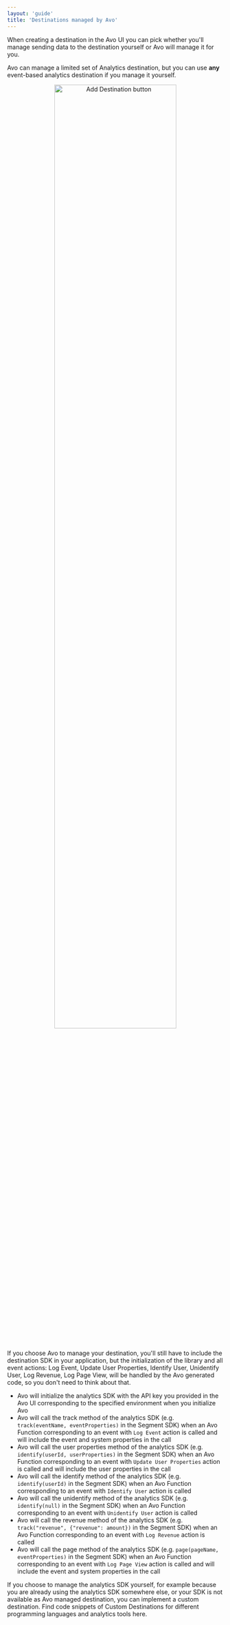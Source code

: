 ```yaml
---
layout: 'guide'
title: 'Destinations managed by Avo'
---
```



When creating a destination in the Avo UI you can pick whether you'll manage sending data to the destination yourself or Avo will manage it for you.

Avo can manage a limited set of Analytics destination, but you can use **any** event-based analytics destination if you manage it yourself.

<center>
  <img
    src={require('../../../images/add-destination.png')}
    alt="Add Destination button"
    width="75%"
  />
</center>

If you choose Avo to manage your destination, you'll still have to include the destination SDK in your application, but the initialization of the library and all event actions: Log Event, Update User Properties, Identify User, Unidentify User, Log Revenue, Log Page View, will be handled by the Avo generated code, so you don't need to think about that.

- Avo will initialize the analytics SDK with the API key you provided in the Avo UI corresponding to the specified environment when you initialize Avo
- Avo will call the track method of the analytics SDK (e.g. `track(eventName, eventProperties)` in the Segment SDK) when an Avo Function corresponding to an event with `Log Event` action is called and will include the event and system properties in the call
- Avo will call the user properties method of the analytics SDK (e.g. `identify(userId, userProperties)` in the Segment SDK) when an Avo Function corresponding to an event with `Update User Properties` action is called and will include the user properties in the call
- Avo will call the identify method of the analytics SDK (e.g. `identify(userId)` in the Segment SDK) when an Avo Function corresponding to an event with `Identify User` action is called
- Avo will call the unidentify method of the analytics SDK (e.g. `identify(null)` in the Segment SDK) when an Avo Function corresponding to an event with `Unidentify User` action is called
- Avo will call the revenue method of the analytics SDK (e.g. `track("revenue", {"revenue": amount})` in the Segment SDK) when an Avo Function corresponding to an event with `Log Revenue` action is called
- Avo will call the page method of the analytics SDK (e.g. `page(pageName, eventProperties)` in the Segment SDK) when an Avo Function corresponding to an event with `Log Page View` action is called and will include the event and system properties in the call

If you choose to manage the analytics SDK yourself, for example because you are already using the analytics SDK somewhere else, or your SDK is not available as Avo managed destination, you can implement a custom destination.
Find code snippets of Custom Destinations for different programming languages and analytics tools <Link passHref href="/implementation/start-custom-destination.mdx"><a>here</a></Link>.